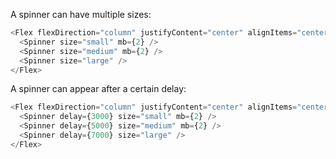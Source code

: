 A spinner can have multiple sizes:

```typescript jsx
<Flex flexDirection="column" justifyContent="center" alignItems="center">
  <Spinner size="small" mb={2} />
  <Spinner size="medium" mb={2} />
  <Spinner size="large" />
</Flex>
```

A spinner can appear after a certain delay:

```typescript jsx
<Flex flexDirection="column" justifyContent="center" alignItems="center">
  <Spinner delay={3000} size="small" mb={2} />
  <Spinner delay={5000} size="medium" mb={2} />
  <Spinner delay={7000} size="large" />
</Flex>
```
